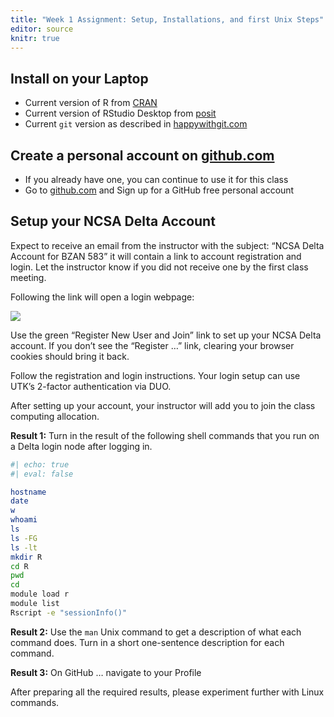 ```yaml
---
title: "Week 1 Assignment: Setup, Installations, and first Unix Steps"
editor: source
knitr: true
---
```


## Install on your Laptop

* Current version of R from [CRAN](https://cran.r-project.org/)  
* Current version of RStudio Desktop from [posit](https://posit.co/downloads/)  
* Current `git` version as described in [happywithgit.com](https://happygitwithr.com/install-git.html)  

## Create a personal account on [github.com](github.com)  

* If you already have one, you can continue to use it for this class
* Go to [github.com](github.com) and Sign up for a GitHub free personal account


## Setup your NCSA Delta Account

<!--
Instructor notes for adding Delta users to allocated project:  
See "Adding account holders to a group or project" on [Delta Webpage](https://wiki.ncsa.illinois.edu/display/USSPPRT/NCSA+Allocation+and+Account+Management) for general directions.

Specifically, see "Inviting new people to your project" for information on inviting persons who do not have an NCSA account.
-->

Expect to receive an email from the instructor with the subject: "NCSA Delta Account for BZAN 583" it will contain a link to account registration and login. Let the instructor know if you did not receive one by the first class meeting.

Following the link will open a login webpage:

  ![](/pics/login/ncsa.png)

Use the green "Register New User and Join" link to set up your NCSA Delta account. If you don't see the "Register ..." link, clearing your browser cookies should bring it back.

Follow the registration and login instructions. Your login setup can use UTK's 2-factor authentication via DUO. 

After setting up your account, your instructor will add you to join the class computing allocation. 

**Result 1:** Turn in the result of the following shell commands that you run on a Delta login node after logging in.

```bash
#| echo: true
#| eval: false

hostname
date
w
whoami
ls
ls -FG
ls -lt
mkdir R
cd R
pwd
cd
module load r
module list
Rscript -e "sessionInfo()"
```
**Result 2:** Use the `man` Unix command to get a description of what each command does. Turn in a short one-sentence description for each command.

**Result 3:** On GitHub ... navigate to your Profile 

After preparing all the required results, please experiment further with Linux commands. 